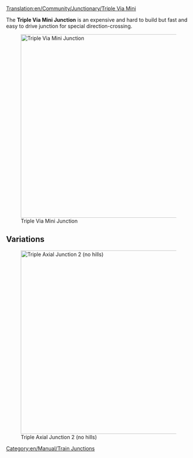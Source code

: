 [[Translation:en/Community/Junctionary/Triple Via Mini]]
{{en/Community/Junctionary/Navigation}}

The '''Triple Via Mini Junction''' is an expensive and hard to build but fast and easy to drive junction for special direction-crossing.

[[File:en/Community/Junctionary/3VM.png|none|thumb|500px|Triple Via Mini Junction]]

{{en/Community/Junctionary/Junction Criteria|Expensive|3|1|1|1|1|0|1|1|0|0|1|||
*Handles a very large number of trains at a time.
*Uses special directions
*Small Area needed (8x12) 
*None or few sharp corners (see improved version for high speed)
*No Deadlocks or Jamming possible
*No Merging or Splitting of the lines
*Handling of single-lines and dual-lines possible. That's the reason no Splits or Merges are used. Do it by your own wishes.
}}

==Variations==
[[File:en/Community/Junctionary/3VM2.png|none|thumb|500px|Triple Axial Junction 2 (no hills)]]

[[Category:en/Manual/Train Junctions]]